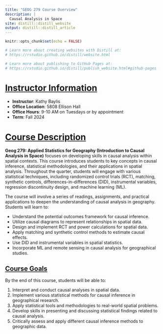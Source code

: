 ```yaml
---
title: "GEOG 279 Course Overview"
description: |
  Causal Analysis in Space
site: distill::distill_website
output: distill::distill_article
---
```


```r
knitr::opts_chunk$set(echo = FALSE)

# Learn more about creating websites with Distill at:
# https://rstudio.github.io/distill/website.html

# Learn more about publishing to GitHub Pages at:
# https://rstudio.github.io/distill/publish_website.html#github-pages

```


# [Instructor Information](#instructor-information)

::: {.callout-note}
- **Instructor**: Kathy Baylis
- **Office Location**: 5808 Ellison Hall
- **Office Hours**: 9-10 AM on Tuesdays or by appointment
- **Term**: Fall 2024
:::

# [Course Description](#course-description)

**Geog 279: Applied Statistics for Geography (Introduction to Causal Analysis in Space)** focuses on developing skills in causal analysis within spatial contexts. This course introduces students to key concepts in causal inference, statistical methodologies, and their applications in spatial analysis. Throughout the quarter, students will engage with various statistical techniques, including randomized control trials (RCT), matching, synthetic controls, differences-in-differences (DID), instrumental variables, regression discontinuity design, and machine learning (ML).

The course will involve a series of readings, assignments, and practical applications to deepen the understanding of causal analysis in geography. Students will learn to:

- Understand the potential outcomes framework for causal inference.
- Utilize causal diagrams to represent relationships in spatial data.
- Design and implement RCT and power calculations for spatial data.
- Apply matching and synthetic control methods to estimate causal effects.
- Use DID and instrumental variables in spatial statistics.
- Incorporate ML and remote sensing in causal analysis for geographical studies.

## [Course Goals](#course-goals)

By the end of this course, students will be able to:

1. Interpret and conduct causal analyses in spatial data.
2. Implement various statistical methods for causal inference in geographical research.
3. Apply statistical tools and methodologies to real-world spatial problems.
4. Develop skills in presenting and discussing statistical findings related to causal analysis.
5. Critically assess and apply different causal inference methods to geographic data.
